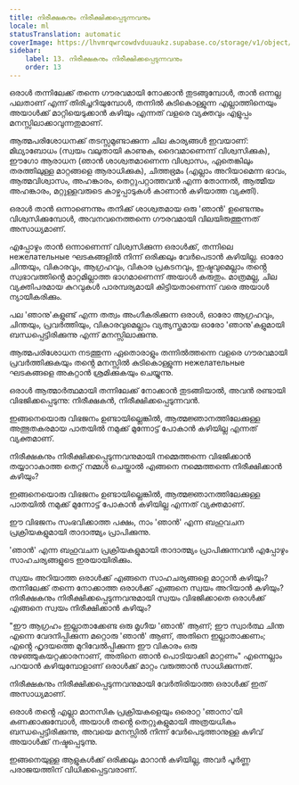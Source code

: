 ```yaml
---
title: നിരീക്ഷകനും നിരീക്ഷിക്കപ്പെടുന്നവനും
locale: ml
statusTranslation: automatic
coverImage: https://lhvmrqwrcowdvduuaukz.supabase.co/storage/v1/object/public/strapi-uploads/small_cover-tratado-de-psicologia-revolucionaria.webp-5e15e1cec4e0ebebcde5d7fc7565d8fd.webp
sidebar:
    label: 13. നിരീക്ഷകനും നിരീക്ഷിക്കപ്പെടുന്നവനും
    order: 13
---
```

ഒരാൾ തന്നിലേക്ക് തന്നെ ഗൗരവമായി നോക്കാൻ തുടങ്ങുമ്പോൾ, താൻ ഒന്നല്ല പലതാണ് എന്ന് തിരിച്ചറിയുമ്പോൾ, തന്നിൽ കുടികൊള്ളുന്ന എല്ലാത്തിനെയും അയാൾക്ക് മാറ്റിയെടുക്കാൻ കഴിയും എന്നത് വളരെ വ്യക്തവും എളുപ്പം മനസ്സിലാക്കാവുന്നതുമാണ്.

ആത്മപരിശോധനക്ക് തടസ്സമുണ്ടാക്കുന്ന ചില കാര്യങ്ങൾ ഇവയാണ്: മിഥ്യാബോധം (സ്വയം വലുതായി കാണുക, ദൈവമാണെന്ന് വിശ്വസിക്കുക), ഈഗോ ആരാധന (ഞാൻ ശാശ്വതമാണെന്ന വിശ്വാസം, ഏതെങ്കിലും തരത്തിലുള്ള മാറ്റങ്ങളെ ആരാധിക്കുക), ചിത്തഭ്രമം (എല്ലാം അറിയാമെന്ന ഭാവം, ആത്മവിശ്വാസം, അഹങ്കാരം, തെറ്റുപറ്റാത്തവൻ എന്ന തോന്നൽ, ആത്മീയ അഹങ്കാരം, മറ്റുള്ളവരുടെ കാഴ്ചപ്പാടുകൾ കാണാൻ കഴിയാത്ത വ്യക്തി).

ഒരാൾ താൻ ഒന്നാണെന്നും തനിക്ക് ശാശ്വതമായ ഒരു 'ഞാൻ' ഉണ്ടെന്നും വിശ്വസിക്കുമ്പോൾ, അവനവനെത്തന്നെ ഗൗരവമായി വിലയിരുത്തുന്നത് അസാധ്യമാണ്.

എപ്പോഴും താൻ ഒന്നാണെന്ന് വിശ്വസിക്കുന്ന ഒരാൾക്ക്, തന്നിലെ нежелательные ഘടകങ്ങളിൽ നിന്ന് ഒരിക്കലും വേർപെടാൻ കഴിയില്ല. ഓരോ ചിന്തയും, വികാരവും, ആഗ്രഹവും, വികാര പ്രകടനവും, ഇഷ്ടവുമെല്ലാം തൻ്റെ സ്വഭാവത്തിൻ്റെ മാറ്റമില്ലാത്ത ഭാഗമാണെന്ന് അയാൾ കരുതും. മാത്രമല്ല, ചില വ്യക്തിപരമായ കുറവുകൾ പാരമ്പര്യമായി കിട്ടിയതാണെന്ന് വരെ അയാൾ ന്യായീകരിക്കും.

പല 'ഞാനു'കളുണ്ട് എന്ന തത്വം അംഗീകരിക്കുന്ന ഒരാൾ, ഓരോ ആഗ്രഹവും, ചിന്തയും, പ്രവർത്തിയും, വികാരവുമെല്ലാം വ്യത്യസ്തമായ ഓരോ 'ഞാനു'കളുമായി ബന്ധപ്പെട്ടിരിക്കുന്നു എന്ന് മനസ്സിലാക്കുന്നു.

ആത്മപരിശോധന നടത്തുന്ന ഏതൊരാളും തന്നിൽത്തന്നെ വളരെ ഗൗരവമായി പ്രവർത്തിക്കുകയും തൻ്റെ മനസ്സിൽ കുടികൊള്ളുന്ന нежелательные ഘടകങ്ങളെ അകറ്റാൻ ശ്രമിക്കുകയും ചെയ്യുന്നു.

ഒരാൾ ആത്മാർത്ഥമായി തന്നിലേക്ക് നോക്കാൻ തുടങ്ങിയാൽ, അവൻ രണ്ടായി വിഭജിക്കപ്പെടുന്നു: നിരീക്ഷകൻ, നിരീക്ഷിക്കപ്പെടുന്നവൻ.

ഇങ്ങനെയൊരു വിഭജനം ഉണ്ടായില്ലെങ്കിൽ, ആത്മജ്ഞാനത്തിലേക്കുള്ള അത്ഭുതകരമായ പാതയിൽ നമുക്ക് മുന്നോട്ട് പോകാൻ കഴിയില്ല എന്നത് വ്യക്തമാണ്.

നിരീക്ഷകനും നിരീക്ഷിക്കപ്പെടുന്നവനുമായി നമ്മെത്തന്നെ വിഭജിക്കാൻ തയ്യാറാകാത്ത തെറ്റ് നമ്മൾ ചെയ്താൽ എങ്ങനെ നമ്മെത്തന്നെ നിരീക്ഷിക്കാൻ കഴിയും?

ഇങ്ങനെയൊരു വിഭജനം ഉണ്ടായില്ലെങ്കിൽ, ആത്മജ്ഞാനത്തിലേക്കുള്ള പാതയിൽ നമുക്ക് മുന്നോട്ട് പോകാൻ കഴിയില്ല എന്നത് വ്യക്തമാണ്.

ഈ വിഭജനം സംഭവിക്കാത്ത പക്ഷം, നാം 'ഞാൻ' എന്ന ബഹുവചന പ്രക്രിയകളുമായി താദാത്മ്യം പ്രാപിക്കുന്നു.

'ഞാൻ' എന്ന ബഹുവചന പ്രക്രിയകളുമായി താദാത്മ്യം പ്രാപിക്കുന്നവൻ എപ്പോഴും സാഹചര്യങ്ങളുടെ ഇരയായിരിക്കും.

സ്വയം അറിയാത്ത ഒരാൾക്ക് എങ്ങനെ സാഹചര്യങ്ങളെ മാറ്റാൻ കഴിയും? തന്നിലേക്ക് തന്നെ നോക്കാത്ത ഒരാൾക്ക് എങ്ങനെ സ്വയം അറിയാൻ കഴിയും? നിരീക്ഷകനും നിരീക്ഷിക്കപ്പെടുന്നവനുമായി സ്വയം വിഭജിക്കാതെ ഒരാൾക്ക് എങ്ങനെ സ്വയം നിരീക്ഷിക്കാൻ കഴിയും?

"ഈ ആഗ്രഹം ഇല്ലാതാക്കേണ്ട ഒരു മൃഗീയ 'ഞാൻ' ആണ്; ഈ സ്വാർത്ഥ ചിന്ത എന്നെ വേദനിപ്പിക്കുന്ന മറ്റൊരു 'ഞാൻ' ആണ്, അതിനെ ഇല്ലാതാക്കണം; എൻ്റെ ഹൃദയത്തെ മുറിവേൽപ്പിക്കുന്ന ഈ വികാരം ഒരു നുഴഞ്ഞുകയറ്റക്കാരനാണ്, അതിനെ ഞാൻ പൊടിയാക്കി മാറ്റണം" എന്നെല്ലാം പറയാൻ കഴിയുമ്പോളാണ് ഒരാൾക്ക് മാറ്റം വരുത്താൻ സാധിക്കുന്നത്.

നിരീക്ഷകനും നിരീക്ഷിക്കപ്പെടുന്നവനുമായി വേർതിരിയാത്ത ഒരാൾക്ക് ഇത് അസാധ്യമാണ്.

ഒരാൾ തൻ്റെ എല്ലാ മാനസിക പ്രക്രിയകളെയും ഒരൊറ്റ 'ഞാനാ'യി കണക്കാക്കുമ്പോൾ, അയാൾ തൻ്റെ തെറ്റുകളുമായി അത്രയധികം ബന്ധപ്പെട്ടിരിക്കുന്നു, അവയെ മനസ്സിൽ നിന്ന് വേർപെടുത്താനുള്ള കഴിവ് അയാൾക്ക് നഷ്ടപ്പെടുന്നു.

ഇങ്ങനെയുള്ള ആളുകൾക്ക് ഒരിക്കലും മാറാൻ കഴിയില്ല, അവർ പൂർണ്ണ പരാജയത്തിന് വിധിക്കപ്പെട്ടവരാണ്.

